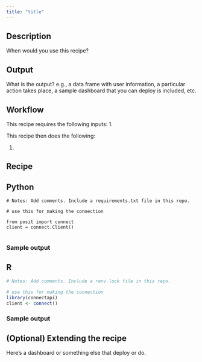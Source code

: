 ```yaml
---
title: "title"
---
```


## Description 
When would you use this recipe?

## Output
What is the output? e.g., a data frame with user information, a particular action takes place, a sample dashboard that you can deploy is included, etc.

## Workflow
This recipe requires the following inputs:
1. 

This recipe then does the following:

1.

## Recipe

:::{.panel-tabset group="language"}

## Python

```.python
# Notes: Add comments. Include a requirements.txt file in this repo.

# use this for making the connection

from posit import connect
client = connect.Client() 


```
### Sample output

## R

```.r
# Notes: Add comments. Include a renv.lock file in this repo.

# use this for making the connection
library(connectapi)
client <- connect()

```

### Sample output

:::

## (Optional) Extending the recipe

Here's a dashboard or something else that deploy or do.